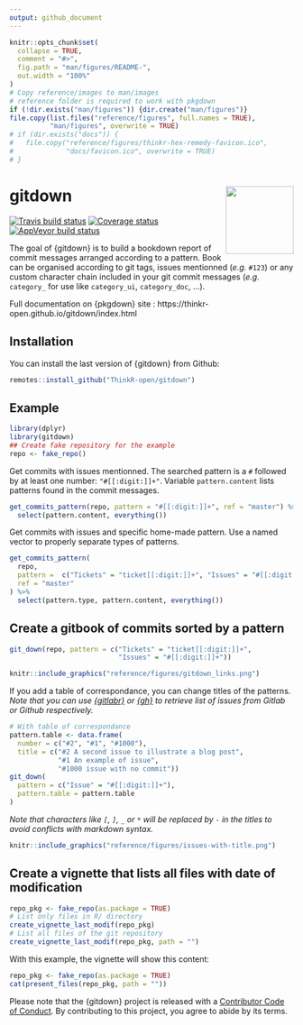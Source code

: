 ```yaml
---
output: github_document
---
```


<!-- README.md is generated from README.Rmd. Please edit that file -->

```r
knitr::opts_chunk$set(
  collapse = TRUE,
  comment = "#>",
  fig.path = "man/figures/README-",
  out.width = "100%"
)
# Copy reference/images to man/images
# reference folder is required to work with pkgdown
if (!dir.exists("man/figures")) {dir.create("man/figures")}
file.copy(list.files("reference/figures", full.names = TRUE),
          "man/figures", overwrite = TRUE)
# if (dir.exists("docs")) {
#   file.copy("reference/figures/thinkr-hex-remedy-favicon.ico",
#             "docs/favicon.ico", overwrite = TRUE)
# }
```
# gitdown <img src="man/figures/logo.png" align="right" alt="" width="120" />

<!-- badges: start -->
[![Travis build status](https://travis-ci.org/ThinkR-open/gitdown.svg?branch=master)](https://travis-ci.org/ThinkR-open/gitdown)
[![Coverage status](https://codecov.io/gh/ThinkR-open/gitdown/branch/master/graph/badge.svg)](https://codecov.io/github/ThinkR-open/gitdown?branch=master)
[![AppVeyor build status](https://ci.appveyor.com/api/projects/status/github/ThinkR-open/gitdown?branch=master&svg=true)](https://ci.appveyor.com/project/ThinkR-open/gitdown)
<!-- badges: end -->

The goal of {gitdown} is to build a bookdown report of commit messages arranged according to a pattern. Book can be organised according to git tags, issues mentionned (*e.g.* `#123`) or any custom character chain included in your git commit messages (*e.g.* `category_` for use like `category_ui`, `category_doc`, ...).

Full documentation on {pkgdown} site : https://thinkr-open.github.io/gitdown/index.html  

## Installation

You can install the last version of {gitdown} from Github:

``` r
remotes::install_github("ThinkR-open/gitdown")
```

## Example

```r
library(dplyr)
library(gitdown)
## Create fake repository for the example
repo <- fake_repo()
```

Get commits with issues mentionned. The searched pattern is a `#` followed by at least one number: `"#[[:digit:]]+"`. Variable `pattern.content` lists patterns found in the commit messages. 

```r
get_commits_pattern(repo, pattern = "#[[:digit:]]+", ref = "master") %>% 
  select(pattern.content, everything())
```

Get commits with issues and specific home-made pattern. Use a named vector to properly separate types of patterns.

```r
get_commits_pattern(
  repo, 
  pattern =  c("Tickets" = "ticket[[:digit:]]+", "Issues" = "#[[:digit:]]+"),
  ref = "master"
) %>% 
  select(pattern.type, pattern.content, everything())
```

## Create a gitbook of commits sorted by a pattern

```r
git_down(repo, pattern = c("Tickets" = "ticket[[:digit:]]+",
                           "Issues" = "#[[:digit:]]+"))
```

```r
knitr::include_graphics("reference/figures/gitdown_links.png")
```

If you add a table of correspondance, you can change titles of the patterns.  
_Note that you can use [{gitlabr}](https://statnmap.github.io/gitlabr/) or [{gh}](gh.r-lib.org) to retrieve list of issues from Gitlab or Github respectively._  
```r
# With table of correspondance
pattern.table <- data.frame(
  number = c("#2", "#1", "#1000"),
  title = c("#2 A second issue to illustrate a blog post",
            "#1 An example of issue",
            "#1000 issue with no commit"))
git_down(
  pattern = c("Issue" = "#[[:digit:]]+"),
  pattern.table = pattern.table
)
```
_Note that characters like `[`, `]`, `_` or `*` will be replaced by `-` in the titles to avoid conflicts with markdown syntax._


```r
knitr::include_graphics("reference/figures/issues-with-title.png")
```

## Create a vignette that lists all files with date of modification

```r
repo_pkg <- fake_repo(as.package = TRUE)
# List only files in R/ directory
create_vignette_last_modif(repo_pkg)
# List all files of the git repository
create_vignette_last_modif(repo_pkg, path = "")
```

With this example, the vignette will show this content:  

```r
repo_pkg <- fake_repo(as.package = TRUE)
cat(present_files(repo_pkg, path = ""))
```


  
Please note that the {gitdown} project is released with a
[Contributor Code of Conduct](CODE_OF_CONDUCT.md).
By contributing to this project, you agree to abide by its terms.
